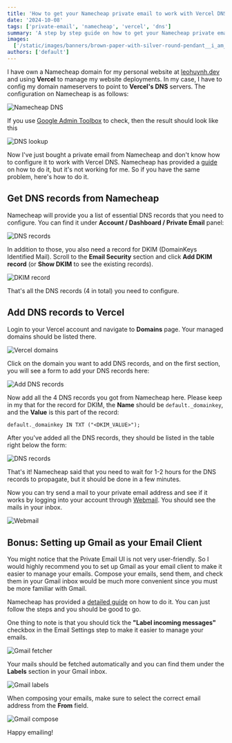 ```yaml
---
title: 'How to get your Namecheap private email to work with Vercel DNS'
date: '2024-10-08'
tags: ['private-email', 'namecheap', 'vercel', 'dns']
summary: 'A step by step guide on how to get your Namecheap private email to work with Vercel DNS.'
images:
  ['/static/images/banners/brown-paper-with-silver-round-pendant__i_am_simoesse__hETJ5PBJDKw.jpeg']
authors: ['default']
---
```


I have own a Namecheap domain for my personal website at [leohuynh.dev](https://leohuynh.dev) and using **Vercel** to manage my website deployments.
In my case, I have to config my domain nameservers to point to **Vercel's DNS** servers. The configuration on Namecheap is as follows:

![Namecheap DNS](/static/images/site-nameservers.png)

If you use [Google Admin Toolbox](https://toolbox.googleapps.com/apps/dig/#NS/) to check, then the result should look like this

![DNS lookup](/static/images/dns-lookup.png)

Now I've just bought a private email from Namecheap and don't know how to configure it to work with Vercel DNS.
Namecheap has provided a [guide](https://www.namecheap.com/support/knowledgebase/article.aspx/1055/2176/how-do-i-set-up-my-private-email-to-work/) on how to do it, but it's not working for me.
So if you have the same problem, here's how to do it.

## Get DNS records from Namecheap

Namecheap will provide you a list of essential DNS records that you need to configure.
You can find it under **Account / Dashboard / Private Email** panel:

![DNS records](/static/images/dns-records.png)

In addition to those, you also need a record for DKIM (DomainKeys Identified Mail).
Scroll to the **Email Security** section and click **Add DKIM record** (or **Show DKIM** to see the existing records).

![DKIM record](/static/images/dkim-record.png)

That's all the DNS records (4 in total) you need to configure.

## Add DNS records to Vercel

Login to your Vercel account and navigate to **Domains** page. Your managed domains should be listed there.

![Vercel domains](/static/images/vercel-domains.png)

Click on the domain you want to add DNS records, and on the first section, you will see a form to add your DNS records here:

![Add DNS records](/static/images/vercel-dns-records-form.png)

Now add all the 4 DNS records you got from Namecheap here. Please keep in my that for the record for DKIM,
the **Name** should be `default._domainkey`, and the **Value** is this part of the record:

```txt
default._domainkey IN TXT ("<DKIM_VALUE>");
```

After you've added all the DNS records, they should be listed in the table right below the form:

![DNS records](/static/images/vercel-dns-records.png)

That's it! Namecheap said that you need to wait for 1-2 hours for the DNS records to propagate, but it should be done in a few minutes.

Now you can try send a mail to your private email address and see if it works by logging into your account through [Webmail](https://privateemail.com/).
You should see the mails in your inbox.

![Webmail](/static/images/private-email.png)

## Bonus: Setting up Gmail as your Email Client

You might notice that the Private Email UI is not very user-friendly.
So I would highly recommend you to set up Gmail as your email client to make it easier to manage your emails.
Compose your emails, send them, and check them in your Gmail inbox would be much more convenient since you must be more familiar with Gmail.

Namecheap has provided a [detailed guide](https://www.namecheap.com/support/knowledgebase/article.aspx/9188/2175/gmail-fetcher-setup-for-namecheap-private-email/) on how to do it.
You can just follow the steps and you should be good to go.

One thing to note is that you should tick the **"Label incoming messages"** checkbox in the Email Settings step to make it easier to manage your emails.

![Gmail fetcher](/static/images/gmail-conf.png)

Your mails should be fetched automatically and you can find them under the **Labels** section in your Gmail inbox.

![Gmail labels](/static/images/gmail-labels.png)

When composing your emails, make sure to select the correct email address from the **From** field.

![Gmail compose](/static/images/gmail-compose-new-mail.png)

Happy emailing! <Twemoji emoji="clinking-beer-mugs" />
